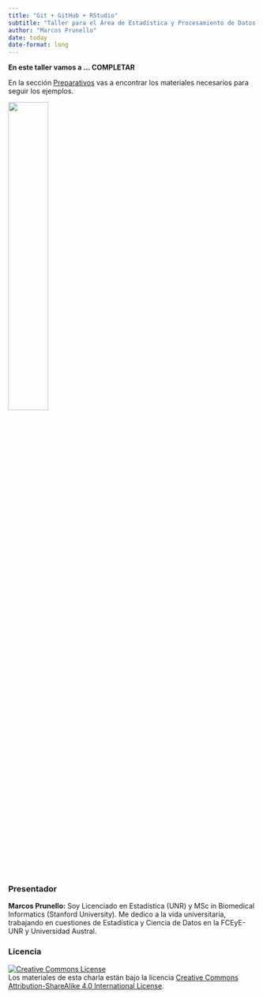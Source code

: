 ```yaml
---
title: "Git + GitHub + RStudio"
subtitle: "Taller para el Área de Estadística y Procesamiento de Datos de la Facultad de Cs. Bioquímicas y Farmacéuticas de la Universidad Nacional de Rosario"
author: "Marcos Prunello"
date: today
date-format: long
---
```



**En este taller vamos a ... COMPLETAR**

En la sección [Preparativos](preparacion.html) vas a encontrar los materiales necesarios para seguir los ejemplos.

![](images/flyer.jpeg){fig-align="center" width="40%"}

### Presentador

**Marcos Prunello:** Soy Licenciado en Estadística (UNR) y MSc in Biomedical Informatics (Stanford University). Me dedico a la vida universitaria, trabajando en cuestiones de Estadística y Ciencia de Datos en la FCEyE-UNR y Universidad Austral.

### Licencia

<a rel="license" href="https://creativecommons.org/licenses/by-sa/4.0/deed.es_ES"><img src="https://i.creativecommons.org/l/by-sa/4.0/88x31.png" alt="Creative Commons License" style="border-width:0"/></a><br /> Los materiales de esta charla están bajo la licencia <a rel="license" href="https://creativecommons.org/licenses/by-sa/4.0/deed.es_ES">Creative Commons Attribution-ShareAlike 4.0 International License</a>.
